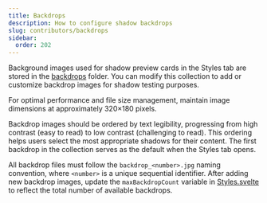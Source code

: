 ```yaml
---
title: Backdrops
description: How to configure shadow backdrops
slug: contributors/backdrops
sidebar:
  order: 202
---
```


Background images used for shadow preview cards in the Styles tab are stored in the [backdrops](ai2svelte/src/js/assets/images/backdrops) folder. You can modify this collection to add or customize backdrop images for shadow testing purposes.

For optimal performance and file size management, maintain image dimensions at approximately 320×180 pixels.

Backdrop images should be ordered by text legibility, progressing from high contrast (easy to read) to low contrast (challenging to read). This ordering helps users select the most appropriate shadows for their content. The first backdrop in the collection serves as the default when the Styles tab opens.

All backdrop files must follow the `backdrop_<number>.jpg` naming convention, where `<number>` is a unique sequential identifier. After adding new backdrop images, update the `maxBackdropCount` variable in [Styles.svelte](ai2svelte/src/js/main/Tabs/Styles.svelte) to reflect the total number of available backdrops.

